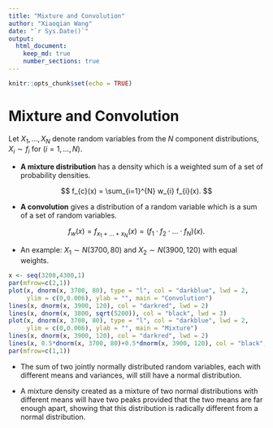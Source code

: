 ```yaml
---
title: "Mixture and Convolution"
author: "Xiaoqian Wang"
date: "`r Sys.Date()`"
output: 
  html_document:
    keep_md: true
    number_sections: true
---
```


```r
knitr::opts_chunk$set(echo = TRUE)
```

# Mixture and Convolution

Let $X_{1}, \ldots, X_{N}$ denote random variables from the $N$ component distributions, $X_{i} \sim f_i$ for $(i=1,\ldots,N)$.

- **A mixture distribution** has a density which is a weighted sum of a set of probability densities.

$$
f_{c}(x) = \sum_{i=1}^{N} w_{i} f_{i}(x).
$$

- **A convolution** gives a distribution of a random variable which is a sum of a set of random variables.

$$
f_w (x) = f_{x_1 + \ldots + x_N} (x) = (f_1 \cdot f_2 \cdot \ldots \cdot f_N)(x).
$$

- An example: $X_1 \sim N(3700, 80)$ and $X_2 \sim N(3900, 120)$ with equal weights.

```r
x <- seq(3200,4300,1)
par(mfrow=c(2,1))
plot(x, dnorm(x, 3700, 80), type = "l", col = "darkblue", lwd = 2,
     ylim = c(0,0.006), ylab = "", main = "Convolution")
lines(x, dnorm(x, 3900, 120), col = "darkred", lwd = 2)
lines(x, dnorm(x, 3800, sqrt(5200)), col = "black", lwd = 3)
plot(x, dnorm(x, 3700, 80), type = "l", col = "darkblue", lwd = 2, 
     ylim = c(0,0.006), ylab = "", main = "Mixture")
lines(x, dnorm(x, 3900, 120), col = "darkred", lwd = 2)
lines(x, 0.5*dnorm(x, 3700, 80)+0.5*dnorm(x, 3900, 120), col = "black", lwd = 3)
par(mfrow=c(1,1))
```

- The sum of two jointly normally distributed random variables, each with different means and variances, will still have a normal distribution.

- A mixture density created as a mixture of two normal distributions with different means will have two peaks provided that the two means are far enough apart, showing that this distribution is radically different from a normal distribution.

